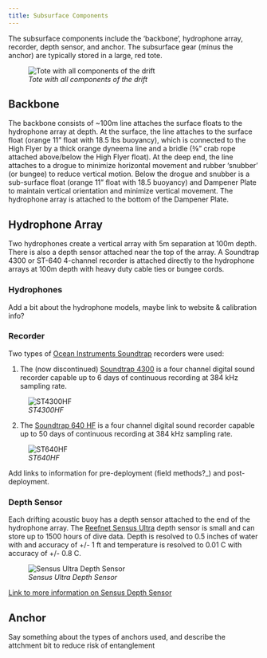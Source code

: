 ```yaml
---
title: Subsurface Components
---
```

The subsurface components include the 'backbone', hydrophone array, recorder, depth sensor, and anchor. The subsurface gear (minus the anchor) are typically stored in a large, red tote. 

![*Tote with all components of the drift*](images/Screenshot%202022-10-26%20120437-01.png){fig-align="left"}

## Backbone
The backbone consists of ~100m line attaches the surface floats to the hydrophone array at depth. At the surface, the line attaches to the surface float (orange 11" float with 18.5 lbs buoyancy), which is connected to the High Flyer by a thick orange dyneema line and a bridle (⅜" crab rope attached above/below the High Flyer float). At the deep end, the line attaches to a drogue to minimize horizontal movement and rubber 'snubber' (or bungee) to reduce vertical motion. Below the drogue and snubber is a  sub-surface float (orange 11" float with 18.5 buoyancy) and Dampener Plate to maintain vertical orientation and minimize vertical movement. The hydrophone array is attached to the bottom of the Dampener Plate. 

## Hydrophone Array
Two hydrophones create a vertical array with 5m separation at 100m depth. There is also a depth sensor attached near the top of the array. A Soundtrap 4300 or ST-640 4-channel recorder is attached directly to the hydrophone arrays at 100m depth with heavy duty cable ties or bungee cords.

### Hydrophones
Add a bit about the hydrophone models, maybe link to website & calibration info?

### Recorder
Two types of [Ocean Instruments Soundtrap](https://www.oceaninstruments.co.nz/) recorders were used: 

(1) The (now discontinued) [Soundtrap 4300](http://www.oceaninstruments.co.nz/product/soundtrap-st4300-hf-four-channel-recorder/) is a four channel digital sound recorder capable up to 6 days of continuous recording at 384 kHz sampling rate. 

![*ST4300HF*](images/Screenshot%202022-10-27%20124144.png){fig-align="left"}


(2) The [Soundtrap 640 HF](https://www.oceaninstruments.co.nz/product/soundtrap-st640-hf-four-channel-long-term-recorder/) is a four channel digital sound recorder capable up to 50 days of continuous recording at 384 kHz sampling rate.

![*ST640HF*](images/Screenshot%202022-10-27%20124743.png)

Add links to information for pre-deployment (field methods?_) and post-deployment.


### Depth Sensor
Each drifting acoustic buoy has a depth sensor attached to the end of the hydrophone array. The [Reefnet Sensus Ultra](https://reefnet.ca/products/sensus/) depth sensor is small and can store up to 1500 hours of dive data. Depth is resolved to 0.5 inches of water with and accuracy of +/- 1 ft and temperature is resolved to 0.01 C with accuracy of +/- 0.8 C.

![*Sensus Ultra Depth Sensor*](images/Screenshot%202022-10-27%20131215.png)

[Link to more information on Sensus Depth Sensor](https://sael-swfsc.github.io/adrift-field-methods/content/Hardware-Sensus-Depth.html){target="_blank"}


## Anchor
Say something about the types of anchors used, and describe the attchment bit to reduce risk of entanglement